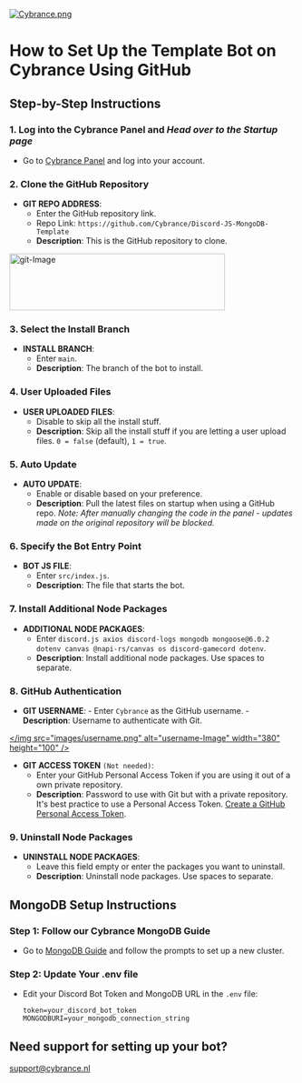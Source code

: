 [![Cybrance.png](https://i.postimg.cc/jCVhPrnp/Cybrance.png)](https://postimg.cc/N24TvS4D)

# How to Set Up the Template Bot on Cybrance Using GitHub

## Step-by-Step Instructions

### 1. Log into the Cybrance Panel and _Head over to the Startup page_

- Go to [Cybrance Panel](https://panel.Cybrance.nl/) and log into your account.

### 2. Clone the GitHub Repository

- **GIT REPO ADDRESS**:
  - Enter the GitHub repository link.
  - Repo Link: `https://github.com/Cybrance/Discord-JS-MongoDB-Template`
  - **Description**: This is the GitHub repository to clone.

<a href="https://github.com/Cybrance/Discord-JS-MongoDB-Template">
  <img src="images/git.png" alt="git-Image" width="380" height="100" />
</a>

### 3. Select the Install Branch

- **INSTALL BRANCH**:
  - Enter `main`.
  - **Description**: The branch of the bot to install.

<a href="https://github.com/Cybrance/Discord-JS-MongoDB-Template">
  </img src="images/branch.png" alt="branch-Image" width="380" height="100" />
</a>

### 4. User Uploaded Files

- **USER UPLOADED FILES**:
  - Disable to skip all the install stuff.
  - **Description**: Skip all the install stuff if you are letting a user upload files. `0 = false` (default), `1 = true`.

<a href="https://github.com/Cybrance/Discord-JS-MongoDB-Template">
  </img src="./images/uploadedFiles.png" alt="files-Image" width="380" height="100" />
</a>

### 5. Auto Update

- **AUTO UPDATE**:
  - Enable or disable based on your preference.
  - **Description**: Pull the latest files on startup when using a GitHub repo.
    _Note: After manually changing the code in the panel - updates made on the original repository will be blocked._

<a href="https://github.com/Cybrance/Discord-JS-MongoDB-Template">
  </img src="images/autoUpdate.png" alt="update-Image" width="380" height="100" />
</a>

### 6. Specify the Bot Entry Point

- **BOT JS FILE**:
  - Enter `src/index.js`.
  - **Description**: The file that starts the bot.

<a href="https://github.com/Cybrance/Discord-JS-MongoDB-Template">
  </img src="images/src.png" alt="src-Image" width="380" height="100" />
</a>

### 7. Install Additional Node Packages

- **ADDITIONAL NODE PACKAGES**:
  - Enter `discord.js axios discord-logs mongodb mongoose@6.0.2 dotenv canvas @napi-rs/canvas os discord-gamecord dotenv`.
  - **Description**: Install additional node packages. Use spaces to separate.

<a href="https://github.com/Cybrance/Discord-JS-MongoDB-Template">
  </img src="images/packages.png" alt="packages-Image" width="380" height="100" />
</a>

### 8. GitHub Authentication

- **GIT USERNAME**: - Enter `Cybrance` as the GitHub username. - **Description**: Username to authenticate with Git.

    <a href="https://github.com/Cybrance/Discord-JS-MongoDB-Template">
</img src="images/username.png" alt="username-Image" width="380" height="100" />
</a>

- **GIT ACCESS TOKEN** `(Not needed)`:
  - Enter your GitHub Personal Access Token if you are using it out of a own private repository.
  - **Description**: Password to use with Git but with a private repository. It's best practice to use a Personal Access Token. [Create a GitHub Personal Access Token](https://github.com/settings/tokens).

<a href="https://github.com/Cybrance/Discord-JS-MongoDB-Template">
  </img src="images/GITaccess.png" alt="GITaccess-Image" width="380" height="100" />
</a>

### 9. Uninstall Node Packages

- **UNINSTALL NODE PACKAGES**:
  - Leave this field empty or enter the packages you want to uninstall.
  - **Description**: Uninstall node packages. Use spaces to separate.

<a href="https://github.com/Cybrance/Discord-JS-MongoDB-Template">
  </img src="images/uninstall.png" alt="uninstall-Image" width="380" height="100" />
</a>

## MongoDB Setup Instructions

### Step 1: Follow our Cybrance MongoDB Guide

- Go to [MongoDB Guide](https://www.mongodb.com/resources/products/fundamentals/clusters) and follow the prompts to set up a new cluster.

### Step 2: Update Your .env file

- Edit your Discord Bot Token and MongoDB URL in the `.env` file:
  ```env
  token=your_discord_bot_token
  MONGODBURI=your_mongodb_connection_string
  ```

## Need support for setting up your bot?

support@cybrance.nl
